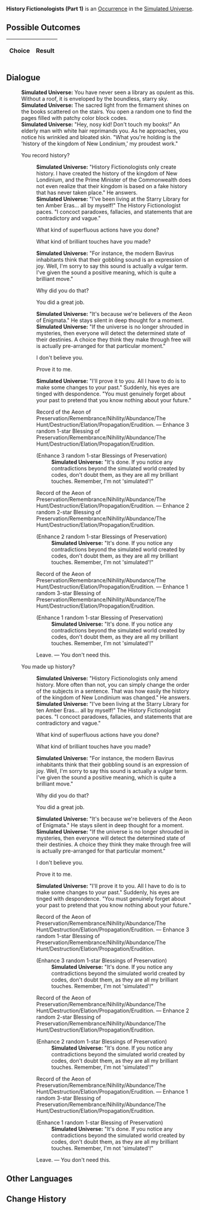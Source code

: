 {{Simulated Universe Event Infobox
|title         = History Fictionologists (Part 1)
|image         = Random Event Historian.png
|type          =
|domains_su    = Occurrence
|domains_ext   = 
|domains_swarm = 
|domains_gng   = 
|requirements  =
|prev          = {{tx}}
|next          = {{tx}}
|indexRewards  =
|characters    = 
}}
'''History Fictionologists (Part 1)''' is an [[Simulated Universe/Occurrence|Occurrence]] in the [[Simulated Universe]].

==Possible Outcomes==
{| class="article-table"
!Choice
!Result

|}

<!--
==Gameplay Notes==

-->
==Dialogue==
{{Dialogue Start}}
:'''Simulated Universe:''' You have never seen a library as opulent as this. Without a roof, it is enveloped by the boundless, starry sky.
:'''Simulated Universe:''' The sacred light from the firmament shines on the books scattered on the stairs. You open a random one to find the pages filled with patchy color block codes.
:'''Simulated Universe:''' "Hey, nosy kid! Don't touch my books!" An elderly man with white hair reprimands you. As he approaches, you notice his wrinkled and bloated skin. "What you're holding is the 'history of the kingdom of New Londinium,' my proudest work."
:{{DIcon|Arrow}} You record history?
::'''Simulated Universe:''' "History Fictionologists only create history. I have created the history of the kingdom of New Londinium, and the Prime Minister of the Commonwealth does not even realize that their kingdom is based on a fake history that has never taken place." He answers.
::'''Simulated Universe:''' "I've been living at the Starry Library for ten Amber Eras... all by myself!" The History Fictionologist paces. "I concoct paradoxes, fallacies, and statements that are contradictory and vague."
::{{DIcon|Arrow}} What kind of superfluous actions have you done?
::{{DIcon|Arrow}} What kind of brilliant touches have you made?
::'''Simulated Universe:''' "For instance, the modern Bavirus inhabitants think that their gobbling sound is an expression of joy. Well, I'm sorry to say this sound is actually a vulgar term. I've given the sound a positive meaning, which is quite a brilliant move."
::{{DIcon|Arrow}} Why did you do that?
::{{DIcon|Arrow}} You did a great job.
::'''Simulated Universe:''' "It's because we're believers of the Aeon of Enigmata." He stays silent in deep thought for a moment.
::'''Simulated Universe:''' "If the universe is no longer shrouded in mysteries, then everyone will detect the determined state of their destinies. A choice they think they make through free will is actually pre-arranged for that particular moment."
::{{DIcon|Arrow}} I don't believe you.
::{{DIcon|Arrow}} Prove it to me.
::'''Simulated Universe:''' "I'll prove it to you. All I have to do is to make some changes to your past." Suddenly, his eyes are tinged with despondence. "You must genuinely forget about your past to pretend that you know nothing about your future."
::{{DIcon|Star}} Record of the Aeon of Preservation/Remembrance/Nihility/Abundance/The Hunt/Destruction/Elation/Propagation/Erudition. &mdash; Enhance 3 random 1-star Blessing of Preservation/Remembrance/Nihility/Abundance/The Hunt/Destruction/Elation/Propagation/Erudition.
::;(Enhance 3 random 1-star Blessings of Preservation)
:::'''Simulated Universe:''' "It's done. If you notice any contradictions beyond the simulated world created by codes, don't doubt them, as they are all my brilliant touches. Remember, I'm not 'simulated'!"
::{{DIcon|Star}} Record of the Aeon of Preservation/Remembrance/Nihility/Abundance/The Hunt/Destruction/Elation/Propagation/Erudition. &mdash; Enhance 2 random 2-star Blessing of Preservation/Remembrance/Nihility/Abundance/The Hunt/Destruction/Elation/Propagation/Erudition.
::;(Enhance 2 random 1-star Blessings of Preservation)
:::'''Simulated Universe:''' "It's done. If you notice any contradictions beyond the simulated world created by codes, don't doubt them, as they are all my brilliant touches. Remember, I'm not 'simulated'!"
::{{DIcon|Star}} Record of the Aeon of Preservation/Remembrance/Nihility/Abundance/The Hunt/Destruction/Elation/Propagation/Erudition. &mdash; Enhance 1 random 3-star Blessing of Preservation/Remembrance/Nihility/Abundance/The Hunt/Destruction/Elation/Propagation/Erudition.
::;(Enhance 1 random 1-star Blessing of Preservation)
:::'''Simulated Universe:''' "It's done. If you notice any contradictions beyond the simulated world created by codes, don't doubt them, as they are all my brilliant touches. Remember, I'm not 'simulated'!"
::{{DIcon|Star}} Leave. &mdash; You don't need this.
:{{DIcon|Arrow}} You made up history?
::'''Simulated Universe:''' "History Fictionologists only amend history. More often than not, you can simply change the order of the subjects in a sentence. That was how easily the history of the kingdom of New Londinium was changed." He answers.
::'''Simulated Universe:''' "I've been living at the Starry Library for ten Amber Eras... all by myself!" The History Fictionologist paces. "I concoct paradoxes, fallacies, and statements that are contradictory and vague."
::{{DIcon|Arrow}} What kind of superfluous actions have you done?
::{{DIcon|Arrow}} What kind of brilliant touches have you made?
::'''Simulated Universe:''' "For instance, the modern Bavirus inhabitants think that their gobbling sound is an expression of joy. Well, I'm sorry to say this sound is actually a vulgar term. I've given the sound a positive meaning, which is quite a brilliant move."
::{{DIcon|Arrow}} Why did you do that?
::{{DIcon|Arrow}} You did a great job.
::'''Simulated Universe:''' "It's because we're believers of the Aeon of Enigmata." He stays silent in deep thought for a moment.
::'''Simulated Universe:''' "If the universe is no longer shrouded in mysteries, then everyone will detect the determined state of their destinies. A choice they think they make through free will is actually pre-arranged for that particular moment."
::{{DIcon|Arrow}} I don't believe you.
::{{DIcon|Arrow}} Prove it to me.
::'''Simulated Universe:''' "I'll prove it to you. All I have to do is to make some changes to your past." Suddenly, his eyes are tinged with despondence. "You must genuinely forget about your past to pretend that you know nothing about your future."
::{{DIcon|Star}} Record of the Aeon of Preservation/Remembrance/Nihility/Abundance/The Hunt/Destruction/Elation/Propagation/Erudition. &mdash; Enhance 3 random 1-star Blessing of Preservation/Remembrance/Nihility/Abundance/The Hunt/Destruction/Elation/Propagation/Erudition.
::;(Enhance 3 random 1-star Blessings of Preservation)
:::'''Simulated Universe:''' "It's done. If you notice any contradictions beyond the simulated world created by codes, don't doubt them, as they are all my brilliant touches. Remember, I'm not 'simulated'!"
::{{DIcon|Star}} Record of the Aeon of Preservation/Remembrance/Nihility/Abundance/The Hunt/Destruction/Elation/Propagation/Erudition. &mdash; Enhance 2 random 2-star Blessing of Preservation/Remembrance/Nihility/Abundance/The Hunt/Destruction/Elation/Propagation/Erudition.
::;(Enhance 2 random 1-star Blessings of Preservation)
:::'''Simulated Universe:''' "It's done. If you notice any contradictions beyond the simulated world created by codes, don't doubt them, as they are all my brilliant touches. Remember, I'm not 'simulated'!"
::{{DIcon|Star}} Record of the Aeon of Preservation/Remembrance/Nihility/Abundance/The Hunt/Destruction/Elation/Propagation/Erudition. &mdash; Enhance 1 random 3-star Blessing of Preservation/Remembrance/Nihility/Abundance/The Hunt/Destruction/Elation/Propagation/Erudition.
::;(Enhance 1 random 1-star Blessing of Preservation)
:::'''Simulated Universe:''' "It's done. If you notice any contradictions beyond the simulated world created by codes, don't doubt them, as they are all my brilliant touches. Remember, I'm not 'simulated'!"
::{{DIcon|Star}} Leave. &mdash; You don't need this.
{{Dialogue End}}

==Other Languages==
{{Other Languages
|en   = History Fictionologists (Part 1)
|zhs  = 虚构史学家（其一）
|zht  = 虛構史學家（其一）
|ja   = {{Rubi|虚構歴史学者|きょこうれきしがくしゃ}}（その1）
|ko   = 허구 역사학자 (1)
|es   = Historiadores Espurios (I)
|fr   = Fictionnistes de l'histoire (partie 1)
|ru   = Фикциологи истории I
|th   = นักแต่งประวัติศาสตร์ (1)
|vi   = Nhà Sử Học Hư Cấu 1
|de   = Geschichtsfiktionologen (Teil 1)
|id   = History Fictionologists (1)
|pt   = Ficciologistas da História (Parte 1)
}}

==Change History==
{{Change History|1.0}}
